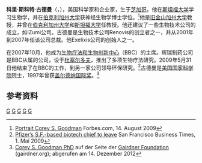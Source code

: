 '''科里·斯科特·古德曼'''（{{lang-en|'''Corey Scott Goodman'''}}，{{bd|1951年|6月29日||}}），美国科学家和企业家，生于[[芝加哥|芝加哥]]。他在[[斯坦福大学|斯坦福大学]]学习生物学，并在[[伯克利加州大学|伯克利加州大学]]获神经生物学博士学位。<ref>[http://people.forbes.com/profile/corey-s-goodman/31219 Portrait Corey S. Goodman] {{Wayback|url=http://people.forbes.com/profile/corey-s-goodman/31219 |date=20090514092406 }} Forbes.com, 14. August 2009</ref>他是[[旧金山加州大学|旧金山加州大学]]教授，并曾在[[伯克利加州大学|伯克利加州大学]]和[[斯坦福大学|斯坦福大学]]任教授。他还建议了一些生物技术公司的成立，如iZumi公司。古德曼是生物技术公司Renovis的创立者之一，并从2001年到2007年任该公司总裁。他Exelixis公司的创始人之一。

在2007年10月，他成为[[生物疗法和生物创新中心|生物疗法和生物创新中心]]（BBC）的主席。辉瑞制药公司是BBC从属的公司，设于[[杜塞尔多夫|杜塞尔多夫]]，推出了多项生物疗法研究。2009年5月31日他结束了在BBC的工作，到另一家公司领导环保研究。<ref>[http://sanfrancisco.bizjournals.com/sanfrancisco/stories/2009/05/04/story9.html Pfizer’s S.F.-based biotech chief to leave] San Francisco Business Times, 1. Mai 2009</ref>古德曼是[[美国国家科学院|美国国家科学院]]院士，1997年曾获[[盖尔德纳国际奖|盖尔德纳国际奖]]。<ref>[http://gairdner.org/content/corey-s-goodman Corey S. Goodman PhD] {{webarchive|url=https://web.archive.org/web/20131029184244/http://gairdner.org/content/corey-s-goodman |date=2013-10-29 }} auf der Seite der [[Gairdner_Foundation|Gairdner Foundation]] (gairdner.org); abgerufen am 14. Dezember 2012</ref>

==参考资料==
{{reflist}}

{{加拿大盖尔德纳国际奖获得者}}

[[Category:美国神经科学家|G]]
[[Category:盖尔德纳国际奖获得者|G]]
[[Category:美国国家科学院院士|G]]
[[Category:史丹佛大學校友|G]]
[[Category:加利福尼亞大學柏克萊分校校友|G]]